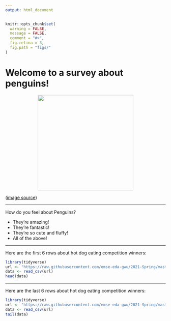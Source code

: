 ```yaml
---
output: html_document
---
```


```r
knitr::opts_chunk$set(
  warning = FALSE,
  message = FALSE,
  comment = "#>",
  fig.retina = 3,
  fig.path = "figs/"
)
```

# Welcome to a survey about penguins! 

<center>
<img src="https://64.media.tumblr.com/49048fed087b431c3dd04d2bf40ef07f/tumblr_mltunziswD1r4zr2vo1_r1_500.gifv" width=300>
</center>

([image source](https://giphy.com/gifs/headlikeanorange-bird-penguin-emperor-ue2Mb3oHDmMmc))

---

How do you feel about Penguins? 

- They're amazing! 
- They're fantastic!
- They're so cute and fluffy!
- All of the above!

---

Here are the first 6 rows about hot dog eating competition winners:

```r
library(tidyverse)
url <- "https://raw.githubusercontent.com/emse-eda-gwu/2021-Spring/master/data/hot_dog_winners.csv"
data <- read_csv(url) 
head(data)
```

---

Here are the last 6 rows about hot dog eating competition winners:

```r
library(tidyverse)
url <- "https://raw.githubusercontent.com/emse-eda-gwu/2021-Spring/master/data/hot_dog_winners.csv"
data <- read_csv(url) 
tail(data)
```
